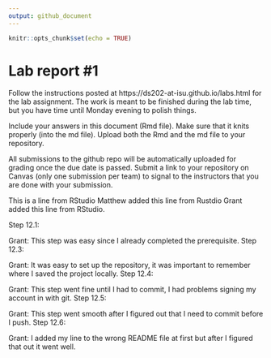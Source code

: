 ```yaml
---
output: github_document
---
```


<!-- README.md is generated from README.Rmd. Please edit the README.Rmd file -->


```r
knitr::opts_chunk$set(echo = TRUE)
```

# Lab report #1

Follow the instructions posted at https://ds202-at-isu.github.io/labs.html for the lab assignment. The work is meant to be finished during the lab time, but you have time until Monday evening to polish things.

Include your answers in this document (Rmd file). Make sure that it knits properly (into the md file). Upload both the Rmd and the md file to your repository.  

All submissions to the github repo will be automatically uploaded for grading once the due date is passed.
Submit a link to your repository on Canvas (only one submission per team) to signal to the instructors that you are done with your submission.

This is a line from RStudio
Matthew added this line from Rustdio
Grant added this line from RStudio.

Step 12.1: 


Grant: This step was easy since I already completed the prerequisite.
Step 12.3: 



Grant: It was easy to set up the repository, it was important to remember where I saved the project locally.
Step 12.4:



Grant: This step went fine until I had to commit, I had problems signing my account in with git.
Step 12.5:


Grant: This step went smooth after I figured out that I need to commit before I push.
Step 12.6:


Grant: I added my line to the wrong README file at first but after I figured that out it went well.
